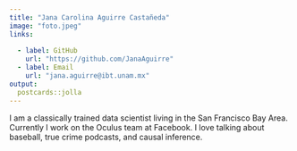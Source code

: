 ```yaml
---
title: "Jana Carolina Aguirre Castañeda"
image: "foto.jpeg"
links:
  
  - label: GitHub
    url: "https://github.com/JanaAguirre"
  - label: Email
    url: "jana.aguirre@ibt.unam.mx"
output:
  postcards::jolla
---
```

 
I am a classically trained data scientist living in the San Francisco Bay Area. 
Currently I work on the Oculus team at Facebook. I love talking about baseball, 
true crime podcasts, and causal inference.
